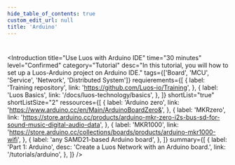 ```yaml
---
hide_table_of_contents: true
custom_edit_url: null
title: 'Arduino'
---
```



#

<Introduction
  title="Use Luos with Arduino IDE"
  time="30 minutes"
  level="Confirmed"
  category="Tutorial"
  desc="In this tutorial, you will how to set up a Luos-Arduino project on Arduino IDE."
  tags={['Board', 'MCU', 'Service', 'Network', 'Distributed System']}
  requierements={[
    {
      label: 'Training repository',
      link: 'https://github.com/Luos-io/Training',
    },
    {
      label: 'Luos Basics',
      link: '/docs/luos-technology/basics',
    },
  ]}
  shortList="true"
  shortListSize="2"
  ressources={[
    {
      label: 'Arduino zero',
      link: 'https://www.arduino.cc/en/Main/ArduinoBoardZero&',
    },
    {
      label: 'MKRzero',
      link: 'https://store.arduino.cc/products/arduino-mkr-zero-i2s-bus-sd-for-sound-music-digital-audio-data',
    },
    {
      label: 'MKR1000',
      link: 'https://store.arduino.cc/collections/boards/products/arduino-mkr1000-wifi',
    },
    {
      label: 'any SAMD21-based Arduino board',
    },
  ]}
  summary={[
    {
      label: 'Part 1: Arduino',
      desc: 'Create a Luos Network with an Arduino board.',
      link: '/tutorials/arduino',
    },
  ]}
/>
